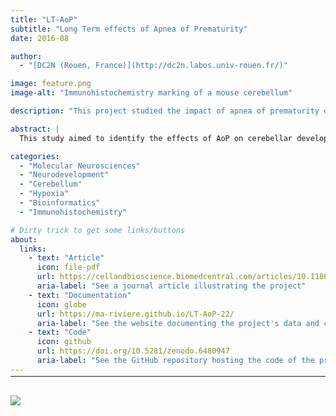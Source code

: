 ```yaml
---
title: "LT-AoP"
subtitle: "Long Term effects of Apnea of Prematurity"
date: 2016-08

author:
  - "[DC2N (Rouen, France)](http://dc2n.labos.univ-rouen.fr/)"

image: feature.png
image-alt: "Immunohistochemistry marking of a mouse cerebellum"

description: "This project studied the impact of apnea of prematurity on cerebellar development and the long-term functional deficits resulting from it, using intermittent hypoxia in a mouse model."

abstract: |
  This study aimed to identify the effects of AoP on cerebellar development, and to demonstrate that the cerebellum is vulnerable to AoP. This was shown via enzymatic assay studies and RT-qPCR. Results confirmed the presence of alterations of cellular mechanisms, such as oxidative stress, leading to a delay in cerebellar maturation. This was further assessed through visible changes in cellular phenotype and histology via immunocytochemistry. Furthermore, behavioral studies showed that functional and behavioral alterations persisted in adulthood.

categories:
  - "Molecular Neurosciences"
  - "Neurodevelopment"
  - "Cerebellum"
  - "Hypoxia"
  - "Bioinformatics"
  - "Immunohistochemistry"

# Dirty trick to get some links/buttons
about:
  links:
    - text: "Article"
      icon: file-pdf
      url: https://cellandbioscience.biomedcentral.com/articles/10.1186/s13578-022-00869-5
      aria-label: "See a journal article illustrating the project"
    - text: "Documentation"
      icon: globe
      url: https://ma-riviere.github.io/LT-AoP-22/
      aria-label: "See the website documenting the project's data and code"
    - text: "Code"
      icon: github
      url: https://doi.org/10.5281/zenodo.6480947
      aria-label: "See the GitHub repository hosting the code of the project and related paper"
---
```


<hr style="margin-bottom: 30px; margin-top: -12px">

![](feature.png){.preview-image fig-alt="Image illustrating the project"}

